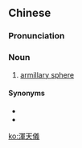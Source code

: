 {{also|浑天仪}}
==Chinese==
{{zh-forms|s=浑天仪}}

===Pronunciation===
{{zh-pron
|m=húntiānyí
|mn=hûn-thian-gî
|cat=n
}}

===Noun===
{{zh-noun}}

# [[armillary sphere]]

====Synonyms====
* {{zh-l|渾象}}
* {{zh-l|渾儀}}

[[ko:渾天儀]]